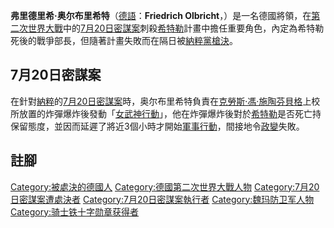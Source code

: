 {{Infobox Military Person
|name=弗里德里希·奥尔布里希特<br>（Friedrich Olbricht）
|born={{birth_date|1888|10|4}}
|died={{death_date_and_age|1944|7|21|1888|10|4}}
|placeofbirth=[[德意志帝國|德意志帝國]][[萊斯尼格|萊斯尼格]]
|placeofdeath=[[納粹德國|納粹德國]] [[柏林|柏林]]
|death_cause   = 
|image=[[File:Bundesarchiv_Bild_146-1981-072-61,_Friedrich_Olbricht.jpg|250px]]
|caption=弗里德里希·奥尔布里希特
|nickname=
|allegiance={{flagicon|German Empire}} [[德意志帝國|德意志帝國]]（至1918年）<br />{{flagicon|Germany}} [[威瑪共和國|威瑪共和國]]（至1933年）<br />{{flagicon|Nazi Germany}} [[納粹德國|納粹德國]]
|branch=[[德意志國防軍|德意志國防軍]]
|serviceyears=1907年至1944年
|rank=[[步兵上將|步兵上將]]
|commands=第24步兵師
|unit=
|battles=[[第一次世界大戰|第一次世界大戰]]<br />[[第二次世界大戰|第二次世界大戰]]
|awards=[[鐵十字勳章|騎士鐵十字勳章]]
|laterwork=}}
'''弗里德里希·奥尔布里希特'''（[[德語|德語]]：'''Friedrich Olbricht'''，{{bd|1888年|10月4日|1944年|7月21日|CatIdx=Olbricht, Friedrich}}）是一名德國將領，在[[第二次世界大戰|第二次世界大戰]]中的[[7月20日密謀案|7月20日密謀案]]刺殺[[希特勒|希特勒]]計畫中擔任重要角色，內定為希特勒死後的戰爭部長，但隨著計畫失敗而在隔日被[[納粹黨|納粹黨]][[槍決|槍決]]。

== 7月20日密謀案 ==
在針對[[納粹|納粹]]的[[7月20日密謀案|7月20日密謀案]]時，奥尔布里希特負責在[[克勞斯·馮·施陶芬貝格|克勞斯·馮·施陶芬貝格]]上校所放置的炸彈爆炸後發動「[[女武神行動|女武神行動]]」，他在炸彈爆炸後對於[[希特勒|希特勒]]是否死亡持保留態度，並因而延遲了將近3個小時才開始[[軍事行動|軍事行動]]，間接地令[[政變|政變]]失敗。

==註腳==
{{reflist|2}}

{{Authority control}}
{{DEFAULTSORT:Olbricht, Friedrich}}
[[Category:被處決的德國人|Category:被處決的德國人]]
[[Category:德國第二次世界大戰人物|Category:德國第二次世界大戰人物]]
[[Category:7月20日密謀案遭處決者|Category:7月20日密謀案遭處決者]]
[[Category:7月20日密謀案執行者|Category:7月20日密謀案執行者]]
[[Category:魏玛防卫军人物|Category:魏玛防卫军人物]]
[[Category:骑士铁十字勋章获得者|Category:骑士铁十字勋章获得者]]